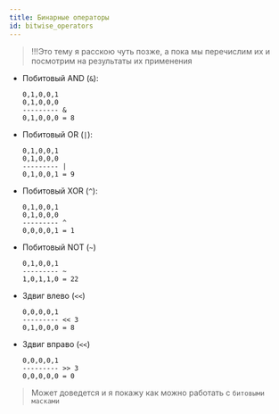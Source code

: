 ```yaml
---
title: Бинарные операторы
id: bitwise_operators
---
```


> !!!Это тему я расскою чуть позже, а пока мы перечислим их и посмотрим на результаты их применения

- Побитовый AND (`&`):

  ```
  0,1,0,0,1
  0,1,0,0,0
  --------- &
  0,1,0,0,0 = 8
  ```

- Побитовый OR (`|`):

  ```
  0,1,0,0,1
  0,1,0,0,0
  --------- |
  0,1,0,0,1 = 9
  ```

- Побитовый XOR (`^`):

  ```
  0,1,0,0,1
  0,1,0,0,0
  --------- ^
  0,0,0,0,1 = 1
  ```

- Побитовый NOT (`~`)

  ```
  0,1,0,0,1
  --------- ~
  1,0,1,1,0 = 22
  ```

- Здвиг влево (`<<`)

  ```
  0,0,0,0,1
  --------- << 3
  0,1,0,0,0 = 8
  ```

- Здвиг вправо (`<<`)
  ```
  0,0,0,0,1
  --------- >> 3
  0,0,0,0,0 = 0
  ```

> Может доведется и я покажу как можно работать с `битовыми масками`
